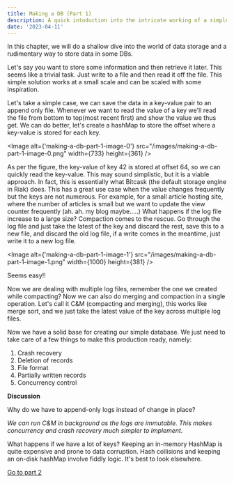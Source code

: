 ```yaml
---
title: Making a DB (Part 1)
description: A quick intoduction into the intricate working of a simple Database; How a simple DB can be implemented using DS.
date: '2023-04-11'
---
```


In this chapter, we will do a shallow dive into the world of data storage and a rudimentary way to store data in some DBs.

Let's say you want to store some information and then retrieve it later. This seems like a trivial task. Just write to a file and then read it off the file. This simple solution works at a small scale and can be scaled with some inspiration.

Let's take a simple case, we can save the data in a key-value pair to an append only file. Whenever we want to read the value of a key we'll read the file from bottom to top(most recent first) and show the value we thus get. We can do better, let's create a hashMap to store the offset where a key-value is stored for each key.

<Image
  alt={'making-a-db-part-1-image-0'}
  src="/images/making-a-db-part-1-image-0.png"
  width={733}
  height={361}
/>

As per the figure, the key-value of key 42 is stored at offset 64, so we can quickly read the key-value.
This may sound simplistic, but it is a viable approach. In fact, this is essentially what Bitcask (the default storage engine in Riak) does. This has a great use case when the value changes frequently but the keys are not numerous. For example, for a small article hosting site, where the number of articles is small but we want to update the view counter frequently (ah. ah. my blog maybe…..)
What happens if the log file increase to a large size? Compaction comes to the rescue. Go through the log file and just take the latest of the key and discard the rest, save this to a new file, and discard the old log file, if a write comes in the meantime, just write it to a new log file.

<Image
  alt={'making-a-db-part-1-image-1'}
  src="/images/making-a-db-part-1-image-1.png"
  width={1000}
  height={381}
/>

Seems easy!!

Now we are dealing with multiple log files, remember the one we created while compacting? Now we can also do merging and compaction in a single operation. Let's call it C&M (compacting and merging), this works like merge sort, and we just take the latest value of the key across multiple log files.

Now we have a solid base for creating our simple database. We just need to take care of a few things to make this production ready, namely:

1. Crash recovery
2. Deletion of records
3. File format
4. Partially written records
5. Concurrency control

**Discussion**

Why do we have to append-only logs instead of change in place?

_We can run C&M in background as the logs are immutable. This makes concurrency and crash recovery much simpler to implement._

What happens if we have a lot of keys?
Keeping an in-memory HashMap is quite expensive and prone to data corruption. Hash collisions and keeping an on-disk hashMap involve fiddly logic. It's best to look elsewhere.

[Go to part 2](/posts/making-a-db-part-2)
